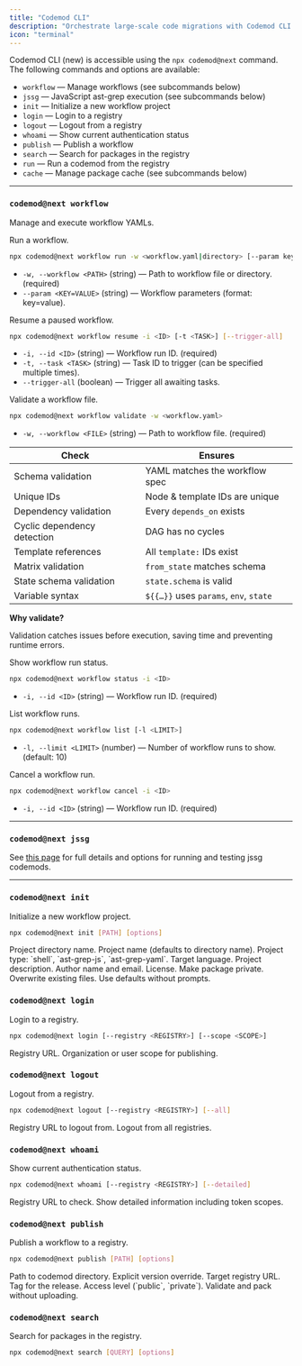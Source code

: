 ```yaml
---
title: "Codemod CLI"
description: "Orchestrate large-scale code migrations with Codemod CLI."
icon: "terminal"
---
```


Codemod CLI (new) is accessible using the `npx codemod@next` command. The following commands and options are available:

- `workflow` — Manage workflows (see subcommands below)
- `jssg` — JavaScript ast-grep execution (see subcommands below)
- `init` — Initialize a new workflow project
- `login` — Login to a registry
- `logout` — Logout from a registry
- `whoami` — Show current authentication status
- `publish` — Publish a workflow
- `search` — Search for packages in the registry
- `run` — Run a codemod from the registry
- `cache` — Manage package cache (see subcommands below)

---

### `codemod@next workflow`

Manage and execute workflow YAMLs.

<ResponseField name="workflow run">
  Run a workflow.
</ResponseField>

```bash
npx codemod@next workflow run -w <workflow.yaml|directory> [--param key=value]
```

- `-w, --workflow <PATH>` (string) — Path to workflow file or directory. (required)
- `--param <KEY=VALUE>` (string) — Workflow parameters (format: key=value).

<ResponseField name="workflow resume">
  Resume a paused workflow.
</ResponseField>

```bash
npx codemod@next workflow resume -i <ID> [-t <TASK>] [--trigger-all]
```

- `-i, --id <ID>` (string) — Workflow run ID. (required)
- `-t, --task <TASK>` (string) — Task ID to trigger (can be specified multiple times).
- `--trigger-all` (boolean) — Trigger all awaiting tasks.

<ResponseField name="workflow validate">
  Validate a workflow file.
</ResponseField>

```bash
npx codemod@next workflow validate -w <workflow.yaml>
```

- `-w, --workflow <FILE>` (string) — Path to workflow file. (required)

| Check                       | Ensures                                |
| --------------------------- | -------------------------------------- |
| Schema validation           | YAML matches the workflow spec         |
| Unique IDs                  | Node & template IDs are unique         |
| Dependency validation       | Every `depends_on` exists              |
| Cyclic dependency detection | DAG has no cycles                      |
| Template references         | All `template:` IDs exist              |
| Matrix validation           | `from_state` matches schema            |
| State schema validation     | `state.schema` is valid                |
| Variable syntax             | `${{…}}` uses `params`, `env`, `state` |

<Info>
  <b>
  Why validate?
  </b>

   Validation catches issues before execution, saving time and preventing runtime errors.
</Info>

<ResponseField name="workflow status">
  Show workflow run status.
</ResponseField>

```bash
npx codemod@next workflow status -i <ID>
```

- `-i, --id <ID>` (string) — Workflow run ID. (required)

<ResponseField name="workflow list">
  List workflow runs.
</ResponseField>

```bash
npx codemod@next workflow list [-l <LIMIT>]
```

- `-l, --limit <LIMIT>` (number) — Number of workflow runs to show. (default: 10)

<ResponseField name="workflow cancel">
  Cancel a workflow run.
</ResponseField>

```bash
npx codemod@next workflow cancel -i <ID>
```

- `-i, --id <ID>` (string) — Workflow run ID. (required)

---

### `codemod@next jssg`

See [this page](/cli/jssg) for full details and options for running and testing jssg codemods.

---

### `codemod@next init`

Initialize a new workflow project.

```bash
npx codemod@next init [PATH] [options]
```

<ResponseField name="[PATH]" type="string">
  Project directory name.
</ResponseField>

<ResponseField name="--name <NAME>" type="string">
  Project name (defaults to directory name).
</ResponseField>

<ResponseField name="--project-type <PROJECT_TYPE>" type="string">
  Project type: `shell`, `ast-grep-js`, `ast-grep-yaml`.
</ResponseField>

<ResponseField name="--language <LANGUAGE>" type="string">
  Target language.
</ResponseField>

<ResponseField name="--description <DESCRIPTION>" type="string">
  Project description.
</ResponseField>

<ResponseField name="--author <AUTHOR>" type="string">
  Author name and email.
</ResponseField>

<ResponseField name="--license <LICENSE>" type="string">
  License.
</ResponseField>

<ResponseField name="--private" type="boolean">
  Make package private.
</ResponseField>

<ResponseField name="--force" type="boolean">
  Overwrite existing files.
</ResponseField>

<ResponseField name="--no-interactive" type="boolean">
  Use defaults without prompts.
</ResponseField>

### `codemod@next login`

Login to a registry.

```bash
npx codemod@next login [--registry <REGISTRY>] [--scope <SCOPE>]
```

<ResponseField name="--registry <REGISTRY>" type="string">
  Registry URL.
</ResponseField>

<ResponseField name="--scope <SCOPE>" type="string">
  Organization or user scope for publishing.
</ResponseField>

### `codemod@next logout`

Logout from a registry.

```bash
npx codemod@next logout [--registry <REGISTRY>] [--all]
```

<ResponseField name="--registry <REGISTRY>" type="string">
  Registry URL to logout from.
</ResponseField>

<ResponseField name="--all" type="boolean">
  Logout from all registries.
</ResponseField>

### `codemod@next whoami`

Show current authentication status.

```bash
npx codemod@next whoami [--registry <REGISTRY>] [--detailed]
```

<ResponseField name="--registry <REGISTRY>" type="string">
  Registry URL to check.
</ResponseField>

<ResponseField name="--detailed" type="boolean">
  Show detailed information including token scopes.
</ResponseField>

### `codemod@next publish`

Publish a workflow to a registry.

```bash
npx codemod@next publish [PATH] [options]
```

<ResponseField name="[PATH]" type="string">
  Path to codemod directory.
</ResponseField>

<ResponseField name="--version <VERSION>" type="string">
  Explicit version override.
</ResponseField>

<ResponseField name="--registry <REGISTRY>" type="string">
  Target registry URL.
</ResponseField>

<ResponseField name="--tag <TAG>" type="string">
  Tag for the release.
</ResponseField>

<ResponseField name="--access <ACCESS>" type="string">
  Access level (`public`, `private`).
</ResponseField>

<ResponseField name="--dry-run" type="boolean">
  Validate and pack without uploading.
</ResponseField>

### `codemod@next search`

Search for packages in the registry.

```bash
npx codemod@next search [QUERY] [options]
```